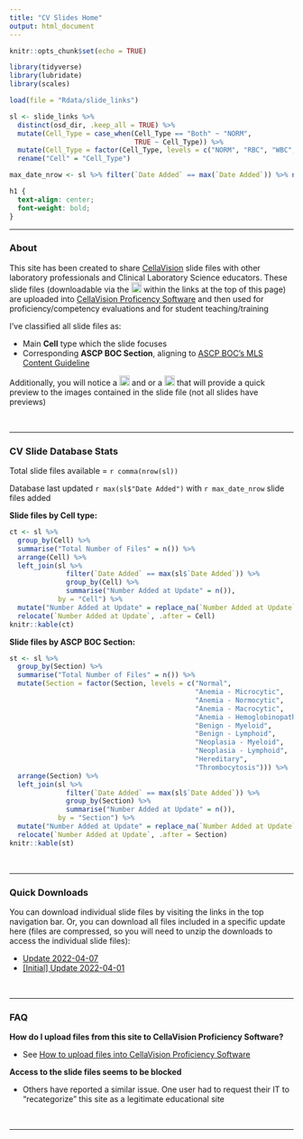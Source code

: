 ```yaml
---
title: "CV Slides Home"
output: html_document
---
```


```r
knitr::opts_chunk$set(echo = TRUE)

library(tidyverse)
library(lubridate)
library(scales)

load(file = "Rdata/slide_links")

sl <- slide_links %>%
  distinct(osd_dir, .keep_all = TRUE) %>%
  mutate(Cell_Type = case_when(Cell_Type == "Both" ~ "NORM",
                               TRUE ~ Cell_Type)) %>%
  mutate(Cell_Type = factor(Cell_Type, levels = c("NORM", "RBC", "WBC", "PLT"))) %>%
  rename("Cell" = "Cell_Type")

max_date_nrow <- sl %>% filter(`Date Added` == max(`Date Added`)) %>% nrow()
```

```css
h1 {
  text-align: center;
  font-weight: bold;
}
```

---

### **About**

This site has been created to share [CellaVision](https://www.cellavision.com/en/) slide files with other laboratory professionals and Clinical Laboratory Science educators. These slide files (downloadable via the <img src="imgs/microscope.png" height="18px"> within the links at the top of this page) are uploaded into [CellaVision Proficency Software](https://login.cellavision-proficiency-software.com/) and then used for proficiency/competency evaluations and for student teaching/training

I've classified all slide files as:

* Main **Cell** type which the slide focuses
* Corresponding **ASCP BOC Section**, aligning to [ASCP BOC's MLS Content Guideline](https://www.ascp.org/content/board-of-certification/get-credentialed#us-certifications)

Additionally, you will notice a <img src="imgs/slide_rbc.png" height="18px"> and or a <img src="imgs/slide_wbc.png" height="18px"> that will provide a quick preview to the images contained in the slide file (not all slides have previews)

<br>

---

### **CV Slide Database Stats**

Total slide files available = `r comma(nrow(sl))`

Database last updated `r max(sl$"Date Added")` with `r max_date_nrow` slide files added

**Slide files by Cell type:**

```r
ct <- sl %>%
  group_by(Cell) %>%
  summarise("Total Number of Files" = n()) %>%
  arrange(Cell) %>%
  left_join(sl %>%
              filter(`Date Added` == max(sl$`Date Added`)) %>%
              group_by(Cell) %>%
              summarise("Number Added at Update" = n()), 
            by = "Cell") %>%
  mutate("Number Added at Update" = replace_na(`Number Added at Update`, 0)) %>%
  relocate(`Number Added at Update`, .after = Cell)
knitr::kable(ct)
```

**Slide files by ASCP BOC Section:**

```r
st <- sl %>%
  group_by(Section) %>%
  summarise("Total Number of Files" = n()) %>%
  mutate(Section = factor(Section, levels = c("Normal", 
                                              "Anemia - Microcytic",  
                                              "Anemia - Normocytic",
                                              "Anemia - Macrocytic", 
                                              "Anemia - Hemoglobinopathy", 
                                              "Benign - Myeloid", 
                                              "Benign - Lymphoid",
                                              "Neoplasia - Myeloid", 
                                              "Neoplasia - Lymphoid", 
                                              "Hereditary", 
                                              "Thrombocytosis"))) %>%
  arrange(Section) %>%
  left_join(sl %>%
              filter(`Date Added` == max(sl$`Date Added`)) %>%
              group_by(Section) %>%
              summarise("Number Added at Update" = n()), 
            by = "Section") %>%
  mutate("Number Added at Update" = replace_na(`Number Added at Update`, 0)) %>%
  relocate(`Number Added at Update`, .after = Section)
knitr::kable(st)
```

<br>

---

### **Quick Downloads**

You can download individual slide files by visiting the links in the top navigation bar. Or, you can download all files included in a specific update here (files are compressed, so you will need to unzip the downloads to access the individual slide files):

* [Update 2022-04-07](https://cv-previews.s3.amazonaws.com/zip/update_2022-04-07.zip)
* [[Initial] Update 2022-04-01](https://cv-previews.s3.amazonaws.com/zip/update_2022-04-01.zip)

<br>

---

### **FAQ**

**How do I upload files from this site to CellaVision Proficiency Software?**

* See [How to upload files into CellaVision Proficiency Software]("assets/How-to Transfer.pdf")

**Access to the slide files seems to be blocked**

* Others have reported a similar issue. One user had to request their IT to "recategorize" this site as a legitimate educational site

<br>

---